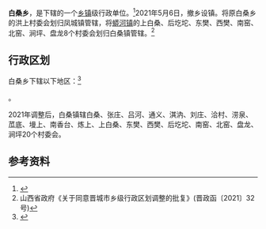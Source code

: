 {{中国乡级行政区|14/05/22/200/000
| 政府驻地 = 白桑村马山腰路16号
}}

'''白桑乡'''，是{{PRC admin/fullname|14/05/22/200/000|3}}下辖的一个[[乡镇|乡镇]]级行政单位。<ref>{{PRC admin/ref sgc|{{PRC admin/parent|14/05/22/200/000}}}}</ref>2021年5月6日，撤乡设镇。将原白桑乡的洪上村委会划归凤城镇管辖，将[[蟒河镇|蟒河镇]]的上白桑、后圪坨、东樊、西樊、南窑、北窑、涧坪、盘龙8个村委会划归白桑镇管辖。<ref>山西省政府《关于同意晋城市乡级行政区划调整的批复》(晋政函〔2021〕32号)</ref>

== 行政区划 ==

白桑乡下辖以下地区：<ref>{{PRC admin/ref sgc|14/05/22/200/000}}</ref>

{{PRC admin/children|14/05/22/200/000}}。

2021年调整后，白桑镇辖白桑、张庄、吕河、通义、淇汭、刘庄、洽村、涝泉、苽底、墁上、南香台、炼上、上白桑、东樊、西樊、后圪坨、南窑、北窑、盘龙、涧坪20个村委会。

== 参考资料 ==

{{reflist}}

{{PRC admin/navcat|14/05/22/200/000}}